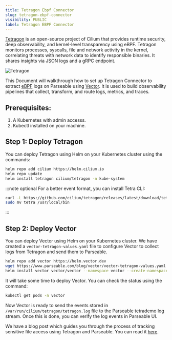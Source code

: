```yaml
---
title: Tetragon Ebpf Connector
slug: tetragon-ebpf-connector
visibility: PUBLIC
label: Tetragon EBPF Connector
---
```


<head>
<title>How to Set Up Tetragon Connector | Parseable</title>
<meta charSet="utf-8" />
<meta name="twitter:card" content="summary" />
</head>

[Tetragon](https://tetragon.io/) is an open-source project of Cilium that provides runtime security, deep observability, and kernel-level transparency using eBPF.
Tetragon monitors processes, syscalls, file and network activity in the kernel, correlating threats with network data to identify responsible binaries. It shares insights via JSON logs and a gRPC endpoint.

![Tetragon](https://cdn.hashnode.com/res/hashnode/image/upload/v1731045809603/tZ4KeWbHe.png?auto=format)

This Document will walkthrough how to set up Tetragon Connector to extract [eBPF](https://ebpf.io/) logs on Parseable using [Vector](https://vector.dev/). It is used to build observability pipelines that collect, transform, and route logs, metrics, and traces.

## Prerequisites: 

1. A Kubernetes with admin accesss. 
2. Kubectl installed on your machine.

## Step 1: Deploy Tetragon

You can deploy Tetragon using Helm on your Kubernetes cluster using the commands:

```bash
helm repo add cilium https://helm.cilium.io
helm repo update
helm install tetragon cilium/tetragon -n kube-system
```

:::note optional
For a better event format, you can install Tetra CLI:
```bash
curl -L https://github.com/cilium/tetragon/releases/latest/download/tetra-linux-amd64.tar.gz | tar -xz
sudo mv tetra /usr/local/bin
```
:::

## Step 2: Deploy Vector

You can deploy Vector using Helm on your Kubernetes cluster. We have created a `vector-tetragon-values.yaml` file to configure Vector to collect logs from Tetragon and send them to Parseable. 

```bash
helm repo add vector https://helm.vector.dev
wget https://www.parseable.com/blog/vector/vector-tetragon-values.yaml
helm install vector vector/vector --namespace vector --create-namespace --values vector-tetragon-values.yaml
```
It will take some time to deploy Vector. You can check the status using the command:

```bash
kubectl get pods -n vector
```
Now Vector is ready to send the events stored in` /var/run/cilium/tetragon/tetragon.log` file to the Parseable tetrademo log stream. Once this is done, you can verify the log events in Parseable UI.


We have a blog post which guides you through the process of tracking sensitive file access using Tetragon and Parseable. You can read it [here](https://www.parseable.com/blog/ebpf-log-analytics-in-kubernetes-cluster).

